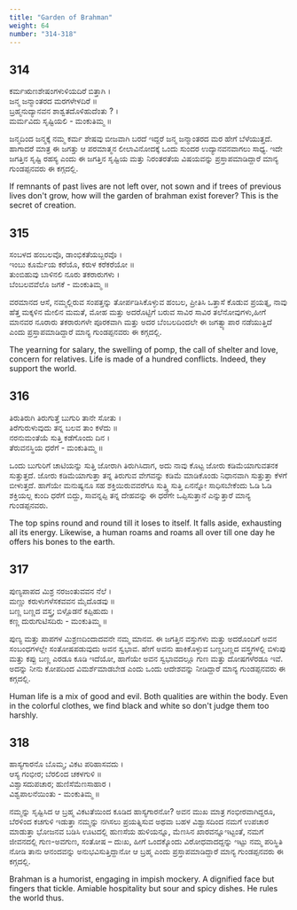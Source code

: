 ```yaml
---
title: "Garden of Brahman"
weight: 64
number: "314-318"
---
```


## 314

ಕರ್ಮಋಣಶೇಷಂಗಳುಳಿಯದಿರೆ ಬಿತ್ತಾಗಿ ।  
ಜನ್ಮ ಜನ್ಮಾಂತರದ ಮರಗಳೇಳದಿರೆ ॥  
ಬ್ರಹ್ಮನುದ್ಯಾನವನ ಶಾಶ್ವತದೊಳಿಹುದೆಂತು ?‌ ।  
ಮರ್ಮವಿದು ಸೃಷ್ಟಿಯಲಿ - ಮಂಕುತಿಮ್ಮ ॥

ಜನ್ಮದಿಂದ ಜನ್ಮಕ್ಕೆ ನಮ್ಮ ಕರ್ಮ ಶೇಷವು ಬೀಜವಾಗಿ ಬರದೆ ಇದ್ದರೆ ಜನ್ಮ ಜನ್ಮಾಂತರದ ಮರ ಹೇಗೆ ಬೆಳೆಯುತ್ತದೆ. ಹಾಗಾದರೆ ಮಾತ್ರ ಈ ಜಗತ್ತು ಆ ಪರಮಾತ್ಮನ ಲೀಲಾವಿನೋದಕ್ಕೆ ಒಂದು ಸುಂದರ ಉದ್ಯಾನವನವಾಗಲು ಸಾಧ್ಯ. ಇದೇ ಜಗತ್ತಿನ ಸೃಷ್ಟಿ ರಹಸ್ಯ ಎಂದು ಈ ಜಗತ್ತಿನ ಸೃಷ್ಟಿಯ ಮತ್ತು ನಿರಂತರತೆಯ ವಿಷಯವನ್ನು ಪ್ರಸ್ತಾಪಮಾಡಿದ್ದಾರೆ ಮಾನ್ಯ ಗುಂಡಪ್ಪನವರು ಈ ಕಗ್ಗದಲ್ಲಿ.

If remnants of past lives are not left over, not sown and if trees of previous lives don't grow, how will the garden of brahman exist forever? This is the secret of creation.

## 315

ಸಂಬಳದ ಹಂಬಲವೊ, ಡಾಂಭಿಕತೆಯಬ್ಬರವೊ ।  
ಇಂಬು ಕೂರ್ಮೆಯ ಕರೆಯೊ, ಕರುಳ ಕರೆಕರೆಯೋ ॥  
ತುಂಬಿಹುವು ಬಾಳಿನಲಿ ನೂರು ತಕರಾರುಗಳು ।  
ಬೆಂಬಲವವೆಲೊ ಜಗಕೆ - ಮಂಕುತಿಮ್ಮ ॥

ವರಮಾನದ ಆಸೆ, ನಮ್ಮಲ್ಲಿರುವ ಸಂಪತ್ತನ್ನು ತೋರ್ಪಡಿಸಿಕೊಳ್ಳುವ ಹಂಬಲ, ಪ್ರೀತಿಸಿ ಒತ್ತಾಸೆ ಕೊಡುವ ಪ್ರಯತ್ನ, ನಾವು ಹೆತ್ತ ಮಕ್ಕಳಿನ ಮೇಲಿನ ಮಮತೆ, ಮೋಹ ಮತ್ತು ಅದರೊಟ್ಟಿಗೆ ಬರುವ ಸಾವಿರ ಸಾವಿರ ತಲೆನೋವುಗಳು,ಹೀಗೆ ಮಾನವರ ನೂರಾರು ತಕರಾರುಗಳೇ ಪೂರಕವಾಗಿ ಮತ್ತು ಅದರ ಬೆಂಬಲದಿಂದಲೇ ಈ ಜಗತ್ವ್ಯಾಪಾರ ನಡೆಯುತ್ತಿದೆ ಎಂದು ಪ್ರಸ್ತಾಪಮಾಡಿದ್ದಾರೆ ಮಾನ್ಯ ಗುಂಡಪ್ಪನವರು ಈ ಕಗ್ಗದಲ್ಲಿ.

The yearning for salary, the swelling of pomp, the call of shelter and love, concern for relatives. Life is made of a hundred conflicts. Indeed, they support the world.

## 316

ತಿರುತಿರುಗಿ ತಿರುಗುತ್ತೆ ಬುಗುರಿ ತಾನೇ ಸೋತು ।  
ತಿರೆಗುರುಳುವುದು ತನ್ನ ಬಲವ ತಾಂ ಕಳೆದು ॥  
ನರನುಮಂತೆಯೆ ಸುತ್ತಿ ಕಡೆಗೊಂದು ದಿನ ।  
ತೆರುವನಸ್ಥಿಯ ಧರೆಗೆ - ಮಂಕುತಿಮ್ಮ ॥

ಒಂದು ಬುಗುರಿಗೆ ಚಾಟಿಯನ್ನು ಸುತ್ತಿ ಜೋರಾಗಿ ತಿರುಗಿಸಿದಾಗ, ಅದು ನಾವು ಕೊಟ್ಟ ಜೋರು ಕಡಿಮೆಯಾಗುವತನಕ ಸುತ್ತುತ್ತದೆ. ಜೋರು ಕಡಿಮೆಯಾಗುತ್ತಾ ತನ್ನ ತಿರುಗುವ ವೇಗವನ್ನು ಕಡಿಮೆ ಮಾಡಿಕೊಂಡು ನಿಧಾನವಾಗಿ ಸುತ್ತುತ್ತಾ ಕೆಳಗೆ ಬೀಳುತ್ತದೆ. ಹಾಗೆಯೇ ಮನುಷ್ಯನೂ ಸಹ ಶಕ್ತಿಯಿರುವವರೆಗೂ ಸುತ್ತ್ತಿ ಸುತ್ತಿ ಏನನ್ನೋ ಸಾಧಿಸಬೇಕೆಂದು ಓಡಿ ಓಡಿ ಶಕ್ತಿಯಲ್ಲ ಕುಂದಿ ಧರೆಗೆ ಬಿದ್ದು, ಸಾವನ್ನಪ್ಪಿ ತನ್ನ ದೇಹವನ್ನು ಈ ಧರೆಗೇ ಒಪ್ಪಿಸುತ್ತಾನೆ ಎನ್ನುತ್ತಾರೆ ಮಾನ್ಯ ಗುಂಡಪ್ಪನವರು.

The top spins round and round till it loses to itself. It falls aside, exhausting all its energy. Likewise, a human roams and roams all over till one day he offers his bones to the earth.

## 317

ಪುಣ್ಯಪಾಪದ ಮಿಶ್ರ ನರಜಂತುವವನ ನೆಲೆ ।  
ಮಣ್ಣು ಕರುಳುಗಳೆಸಕವವನ ಮೈದೊಡವು ॥  
ಬಣ್ಣ ಬಣ್ಣದ ವಸ್ತ್ರ; ಬಿಳ್ಪೊಡನೆ ಕಪ್ಪಿಹುದು ।  
ಕಣ್ಣ ದುರುಗುಟಿಸದಿರು - ಮಂಕುತಿಮ್ಮ ॥

ಪುಣ್ಯ ಮತ್ತು ಪಾಪಗಳ ಮಿಶ್ರಣದಿಂದಾದವನೇ ನಮ್ಮ ಮಾನವ. ಈ ಜಗತ್ತಿನ ವಸ್ತುಗಳು ಮತ್ತು ಅದರೊಂದಿಗೆ ಅವನ ಸಂಬಂಧಗಳಲ್ಲೇ ಸಂತೋಷಪಡುವುದು ಅವನ ಸ್ವಭಾವ. ಹೇಗೆ ಅವನು ಹಾಕಿಕೊಳ್ಳುವ ಬಣ್ಣಬಣ್ಣದ ವಸ್ತ್ರಗಳಲ್ಲಿ ಬಿಳುಪು ಮತ್ತು ಕಪ್ಪು ಬಣ್ಣ ಎರಡೂ ಕೂಡಿ ಇದೆಯೋ, ಹಾಗೆಯೇ ಅವನ ಸ್ವಭಾವದಲ್ಲೂ ಗುಣ ಮತ್ತು ದೋಷಗಳೆರಡೂ ಇವೆ. ಅದನ್ನು ನೀನು ಕೋಪದಿಂದ ವಿಮರ್ಶೆಮಾಡಬೇಡ ಎಂದು ಒಂದು ಆದೇಶವನ್ನು ನೀಡಿದ್ದಾರೆ ಮಾನ್ಯ ಗುಂಡಪ್ಪನವರು ಈ ಕಗ್ಗದಲ್ಲಿ.

Human life is a mix of good and evil. Both qualities are within the body. Even in the colorful clothes, we find black and white so don't judge them too harshly.

## 318

ಹಾಸ್ಯಗಾರನೊ ಬೊಮ್ಮ; ವಿಕಟ ಪರಿಹಾಸವದು ।  
ಆಸ್ಯ ಗಂಭೀರ; ಬೆರಲಿಂದ ಚಕಳಗುಳಿ ॥  
ವಿಶ್ವಾಸದುಪಚಾರ; ಹುಣಿಸೆಮೆಣಸಾಹಾರ ।  
ವಿಶ್ವಪಾಲನೆಯಿಂತು - ಮಂಕುತಿಮ್ಮ ॥

ನಮ್ಮನ್ನು ಸೃಷ್ಟಿಸಿದ ಆ ಬ್ರಹ್ಮ ವಿಕಟತೆಯಿಂದ ಕೂಡಿದ ಹಾಸ್ಯಗಾರನೋ? ಅವನ ಮುಖ ಮಾತ್ರ ಗಂಭೀರವಾಗಿದ್ದರೂ, ಬೆರಳಿಂದ ಕಚಗುಳಿ ಇಡುತ್ತಾ ನಮ್ಮನ್ನು ನಗಿಸಲು ಪ್ರಯತ್ನಿಸುವ ಅಥವಾ ಬಹಳ ವಿಶ್ವಾಸದಿಂದ ನಮಗೆ ಉಪಚಾರ ಮಾಡುತ್ತಾ ಭೋಜನವ ಬಡಿಸಿ ಊಟದಲ್ಲಿ ಹುಣಸೆಯ ಹುಳಿಯನ್ನೂ, ಮೆಣಸಿನ ಖಾರವನ್ನೂಇಟ್ಟಂತೆ, ನಮಗೆ ಜೀವನದಲ್ಲಿ ಗುಣ-ಅವಗುಣ, ಸಂತೋಷ – ದುಃಖ, ಹೀಗೆ ಒಂದಕ್ಕೊಂದು ವಿರೋಧವಾದದ್ದನ್ನು ಇಟ್ಟು ನಮ್ಮ ಪರಿಸ್ಥಿತಿ ನೋಡಿ ತಾನು ಆನಂದವನ್ನು ಅನುಭವಿಸುತ್ತಿದ್ದಾನೋ ಆ ಬ್ರಹ್ಮ ಎಂದು ಪ್ರಸ್ತಾಪಮಾಡಿದ್ದಾರೆ ಮಾನ್ಯ ಗುಂಡಪ್ಪನವರು ಈ ಕಗ್ಗದಲ್ಲಿ.

Brahman is a humorist, engaging in impish mockery. A dignified face but fingers that tickle. Amiable hospitality but sour and spicy dishes. He rules the world thus.
